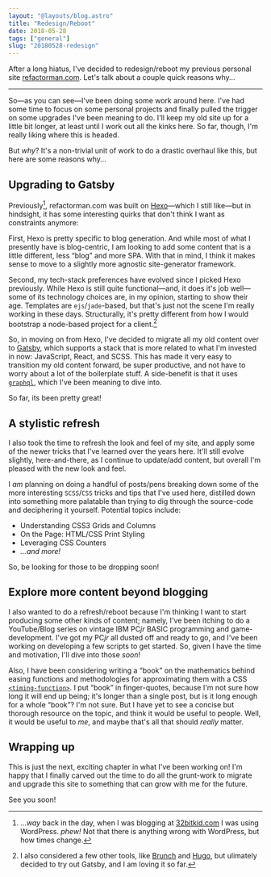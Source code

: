 ```yaml
---
layout: "@layouts/blog.astro"
title: "Redesign/Reboot"
date: 2018-05-28
tags: ["general"]
slug: "20180528-redesign"
---
```

After a long hiatus, I've decided to redesign/reboot my previous personal site [refactorman.com](http://refactorman.com). Let's talk about a couple quick reasons why…

***

So—as you can see—I've been doing some work around here. I've had some time to focus on some personal projects and finally pulled the trigger on some upgrades I've been meaning to do. I'll keep my old site up for a little bit longer, at least until I work out all the kinks here. So far, though, I'm really liking where this is headed. 

But *why*? It's a non-trivial unit of work to do a drastic overhaul like this, but here are some reasons why…

## Upgrading to Gatsby

Previously[^way-back], refactorman.com was built on [Hexo](https://hexo.io/)—which I still like—but in hindsight, it has some interesting quirks that don't think I want as constraints anymore:

First, Hexo is pretty specific to blog generation. And while most of what I presently have is blog-centric, I am looking to add some content that is a little different, less &ldquo;blog&rdquo; and more SPA. With that in mind, I think it makes sense to move to a slightly more agnostic site-generator framework.

Second, my tech-stack preferences have evolved since I picked Hexo previously. While Hexo is still quite functional—and, it does it's job well—some of its technology choices are, in my opinion, starting to show their age. Templates are `ejs`/`jade`-based, but that's just not the scene I'm really working in these days. Structurally, it's pretty different from how I would bootstrap a node-based project for a client.[^also-considered]

[^also-considered]: I also considered a few other tools, like <a class="no-ref" href="https://brunch.io/">Brunch</a> and <a class="no-ref" href="https://gohugo.io/">Hugo</a>, but ulimately decided to try out Gatsby, and I am loving it so far.

So, in moving on from Hexo, I've decided to migrate all my old content over to [Gatsby](https://www.gatsbyjs.org/), which supports a stack that is more related to what I'm invested in now: JavaScript, React, and SCSS. This has made it very easy to transition my old content forward, be super productive, and not have to worry about a lot of the boilerplate stuff. A side-benefit is that it uses [`graphql`](https://graphql.org/), which I've been meaning to dive into.

So far, its been pretty great!

## A stylistic refresh

I also took the time to refresh the look and feel of my site, and apply some of the newer tricks that I've learned over the years here. It'll still evolve slightly, here-and-there, as I continue to update/add content, but overall I'm pleased with the new look and feel. 

I *am* planning on doing a handful of posts/pens breaking down some of the more interesting `SCSS`/`CSS` tricks and tips that I've used here, distilled down into something more palatable than trying to dig through the source-code and deciphering it yourself. Potential topics include:

- Understanding CSS3 Grids and Columns
- On the Page: HTML/CSS Print Styling
- Leveraging CSS Counters
- *&hellip;and more!*

So, be looking for those to be dropping soon!

## Explore more content beyond blogging

I also wanted to do a refresh/reboot because I'm thinking I want to start producing some other kinds of content; namely, I've been itching to do a YouTube/Blog series on vintage IBM PC*jr* BASIC programming and game-development. I've got my PC*jr* all dusted off and ready to go, and I've been working on developing a few scripts to get started. So, given I have the time and motivation, I'll dive into those *soon*!

Also, I have been considering writing a <q>book</q> on the mathematics behind easing functions and methodologies for approximating them with a CSS [`<timing-function>`](https://developer.mozilla.org/en-US/docs/Web/CSS/timing-function). I put <q>book</q> in finger-quotes, because I'm not sure how long it will end up being; it's longer than a single post, but is it long enough for a whole <q>book</q>? I'm not sure. But I have yet to see a concise but thorough resource on the topic, and think it would be useful to people. Well, it would be useful to *me*, and maybe that's all that should *really* matter.

## Wrapping up

This is just the next, exciting chapter in what I've been working on! I'm happy that I finally carved out the time to do all the grunt-work to migrate and upgrade this site to something that can grow with me for the future.

See you soon!

[^way-back]: &hellip;<em>way</em> back in the day, when I was blogging at <a class="no-ref" href="https://32bitkid.com">32bitkid.com</a> I was using WordPress. <em>*phew!*</em> Not that there is anything wrong with WordPress, but how times change.
